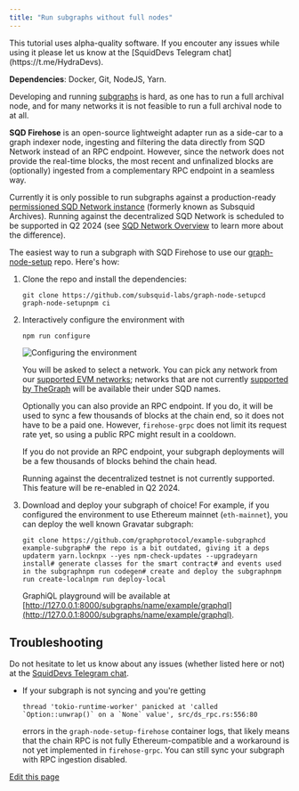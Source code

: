 ```yaml
---
title: "Run subgraphs without full nodes"
---
```


<Warning>
  This tutorial uses alpha-quality software. If you encouter any issues while using it please let us know at the [SquidDevs Telegram chat](https://t.me/HydraDevs).
</Warning>

**Dependencies**: Docker, Git, NodeJS, Yarn.

Developing and running [subgraphs](https://thegraph.com/docs/en/glossary/) is hard, as one has to run a full archival node, and for many networks it is not feasible to run a full archival node to at all.

**SQD Firehose** is an open-source lightweight adapter run as a side-car to a graph indexer node, ingesting and filtering the data directly from SQD Network instead of an RPC endpoint. However, since the network does not provide the real-time blocks, the most recent and unfinalized blocks are (optionally) ingested from a complementary RPC endpoint in a seamless way.

Currently it is only possible to run subgraphs against a production-ready [permissioned SQD Network instance](/subsquid-network/overview/#open-private-network) (formerly known as Subsquid Archives). Running against the decentralized SQD Network is scheduled to be supported in Q2 2024 (see [SQD Network Overview](/subsquid-network/overview/) to learn more about the difference).

The easiest way to run a subgraph with SQD Firehose to use our [graph-node-setup](https://github.com/subsquid-labs/graph-node-setup) repo. Here's how:

1. Clone the repo and install the dependencies:

   ```
   git clone https://github.com/subsquid-labs/graph-node-setupcd graph-node-setupnpm ci
   ```

2. Interactively configure the environment with

   ```
   npm run configure
   ```

   ![Configuring the environment](/assets/images/subgraphs-support-configuration-6739c13c335041b543e7111122b5c344.gif)

   You will be asked to select a network. You can pick any network from our [supported EVM networks](/subsquid-network/reference/networks/#evm--ethereum-compatible); networks that are not currently [supported by TheGraph](https://thegraph.com/docs/en/developing/supported-networks/) will be available their under SQD names.

   Optionally you can also provide an RPC endpoint. If you do, it will be used to sync a few thousands of blocks at the chain end, so it does not have to be a paid one. However, `firehose-grpc` does not limit its request rate yet, so using a public RPC might result in a cooldown.

   If you do not provide an RPC endpoint, your subgraph deployments will be a few thousands of blocks behind the chain head.

   <Warning>
     Running against the decentralized testnet is not currently supported. This feature will be re-enabled in Q2 2024.
   </Warning>

3. Download and deploy your subgraph of choice! For example, if you configured the environment to use Ethereum mainnet (`eth-mainnet`), you can deploy the well known Gravatar subgraph:

   ```
   git clone https://github.com/graphprotocol/example-subgraphcd example-subgraph# the repo is a bit outdated, giving it a deps updaterm yarn.locknpx --yes npm-check-updates --upgradeyarn install# generate classes for the smart contract# and events used in the subgraphnpm run codegen# create and deploy the subgraphnpm run create-localnpm run deploy-local
   ```

   GraphiQL playground will be available at [http://127.0.0.1:8000/subgraphs/name/example/graphql](http://127.0.0.1:8000/subgraphs/name/example/graphql).

## Troubleshooting[​](#troubleshooting "Direct link to Troubleshooting")

Do not hesitate to let us know about any issues (whether listed here or not) at the [SquidDevs Telegram chat](https://t.me/HydraDevs).

* If your subgraph is not syncing and you're getting

  ```
  thread 'tokio-runtime-worker' panicked at 'called `Option::unwrap()` on a `None` value', src/ds_rpc.rs:556:80
  ```

  errors in the `graph-node-setup-firehose` container logs, that likely means that the chain RPC is not fully Ethereum-compatible and a workaround is not yet implemented in `firehose-grpc`. You can still sync your subgraph with RPC ingestion disabled.

[Edit this page](https://github.com/subsquid/docs/edit/master/docs/subgraphs-support.md)
